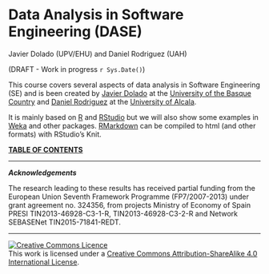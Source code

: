 
# Data Analysis in Software Engineering (DASE)

Javier Dolado (UPV/EHU) and Daniel Rodriguez (UAH)

(DRAFT - Work in progress `r Sys.Date()`)


This course covers several aspects of data analysis in Software Engineering (SE) and is been created by [Javier Dolado](www.sc.ehu.eus/jiwdocoj/) at the [University of the Basque Country](www.ehu.eus) and [Daniel Rodriguez](http://www.cc.uah.es/drg) at the [University of Alcala](http://www.uah.es/).

It is mainly based on [R](http://cran.r-project.org) and [RStudio](http://www.rstudio.com/) but we will also show some examples in [Weka](http://www.cs.waikato.ac.nz/ml/weka/) and other packages. [RMarkdown](http://rmarkdown.rstudio.com/) can be compiled to html (and other formats) with RStudio's Knit.

**[TABLE OF CONTENTS](index.html) **



***

**_Acknowledgements_** 

The research leading to these results has received partial funding from the European Union Seventh Framework Programme (FP7/2007-2013) under grant agreement no. 324356, from projects Ministry of Economy of Spain PRESI TIN2013-46928-C3-1-R, TIN2013-46928-C3-2-R and Network SEBASENet TIN2015-71841-REDT.

***

<a rel="license" href="http://creativecommons.org/licenses/by-sa/4.0/"><img alt="Creative Commons Licence" style="border-width:0" src="https://i.creativecommons.org/l/by-sa/4.0/88x31.png" /></a><br />This work is licensed under a <a rel="license" href="http://creativecommons.org/licenses/by-sa/4.0/">Creative Commons Attribution-ShareAlike 4.0 International License</a>.